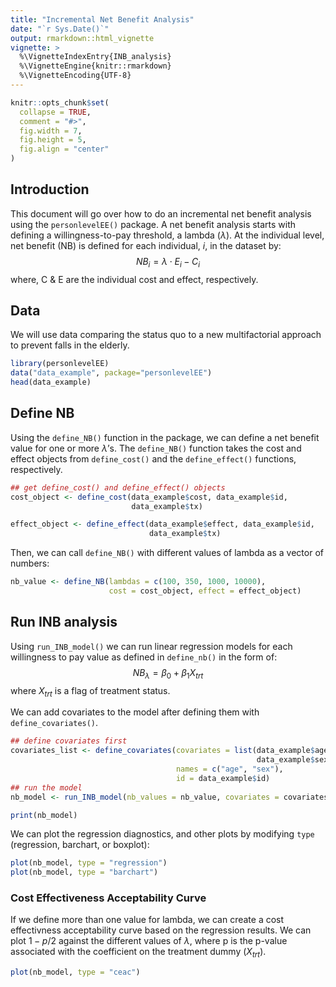 ```yaml
---
title: "Incremental Net Benefit Analysis"
date: "`r Sys.Date()`"
output: rmarkdown::html_vignette
vignette: >
  %\VignetteIndexEntry{INB_analysis}
  %\VignetteEngine{knitr::rmarkdown}
  %\VignetteEncoding{UTF-8}
---
```


```r
knitr::opts_chunk$set(
  collapse = TRUE,
  comment = "#>",
  fig.width = 7,
  fig.height = 5,
  fig.align = "center"
)
```

## Introduction

This document will go over how to do an incremental net benefit analysis using the `personlevelEE()` package. A net benefit analysis starts with defining a willingness-to-pay threshold, a lambda ($\lambda$). At the individual level, net benefit (NB) is defined for each individual, $i$, in the dataset by:
$$ NB_i = \lambda \cdot E_i - C_i$$
where, C & E are the individual cost and effect, respectively.


## Data
We will use data comparing the status quo to a new multifactorial approach to prevent falls in the elderly.
```r
library(personlevelEE)
data("data_example", package="personlevelEE")
head(data_example)
```

## Define NB

Using the `define_NB()` function in the package, we can define a net benefit value for one or more $\lambda$'s. The `define_NB()` function takes the cost and effect objects from `define_cost()` and the `define_effect()` functions, respectively. 

```r
## get define_cost() and define_effect() objects
cost_object <- define_cost(data_example$cost, data_example$id,
                           data_example$tx)

effect_object <- define_effect(data_example$effect, data_example$id,
                               data_example$tx)

```

Then, we can call `define_NB()` with different values of lambda as a vector of numbers:
```r
nb_value <- define_NB(lambdas = c(100, 350, 1000, 10000),
                      cost = cost_object, effect = effect_object)
```

## Run INB analysis

Using `run_INB_model()` we can run linear regression models for each willingness to pay value as defined in `define_nb()` in the form of:
$$ NB_\lambda = \beta_0 + \beta_1X_{trt}  $$ 
where $X_{trt}$ is a flag of treatment status.

We can add covariates to the model after defining them with `define_covariates()`. 

```r
## define covariates first
covariates_list <- define_covariates(covariates = list(data_example$age,
                                                       data_example$sex),
                                     names = c("age", "sex"),
                                     id = data_example$id)
## run the model
nb_model <- run_INB_model(nb_values = nb_value, covariates = covariates_list)

print(nb_model)
```


We can plot the regression diagnostics, and other plots by modifying `type` (regression, barchart, or boxplot):
```r
plot(nb_model, type = "regression")
plot(nb_model, type = "barchart")

```



### Cost Effectiveness Acceptability Curve

If we define more than one value for lambda, we can create a cost effectivness acceptability curve based on the regression results. We can plot $1-p/2$ against the different values of $\lambda$, where p is the p-value associated with the coefficient on the treatment dummy ($X_{trt}$).

```r
plot(nb_model, type = "ceac")
```


